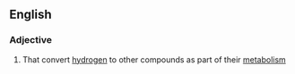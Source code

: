 ==English==

===Adjective===
{{en-adj}}

#{{biology}} That convert [[hydrogen]] to other compounds as part of their [[metabolism]]